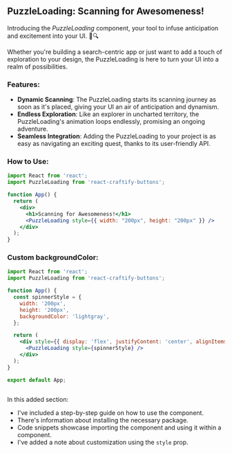 
<Meta title="Spinners/PuzzleLoading" component={PuzzleLoading} />

## PuzzleLoading: Scanning for Awesomeness!

Introducing the *PuzzleLoading* component, your tool to infuse anticipation and excitement into your UI. 🔄🔍

Whether you're building a search-centric app or just want to add a touch of exploration to your design, the PuzzleLoading is here to turn your UI into a realm of possibilities.

### Features:

- **Dynamic Scanning**: The PuzzleLoading starts its scanning journey as soon as it's placed, giving your UI an air of anticipation and dynamism.
- **Endless Exploration**: Like an explorer in uncharted territory, the PuzzleLoading's animation loops endlessly, promising an ongoing adventure.
- **Seamless Integration**: Adding the PuzzleLoading to your project is as easy as navigating an exciting quest, thanks to its user-friendly API.

### How to Use:

```jsx
import React from 'react';
import PuzzleLoading from 'react-craftify-buttons';  

function App() {
  return (
    <div>
      <h1>Scanning for Awesomeness!</h1>
      <PuzzleLoading style={{ width: "200px", height: "200px" }} />
    </div>
  );
}

```

### Custom backgroundColor:

```jsx
import React from 'react';
import PuzzleLoading from 'react-craftify-buttons';  

function App() {
  const spinnerStyle = {
    width: '200px',
    height: '200px',
    backgroundColor: 'lightgray', 
  };

  return (
    <div style={{ display: 'flex', justifyContent: 'center', alignItems: 'center', height: '100vh' }}>
      <PuzzleLoading style={spinnerStyle} />
    </div>
  );
}

export default App;
 
```

 
In this added section:

- I've included a step-by-step guide on how to use the component.
- There's information about installing the necessary package.
- Code snippets showcase importing the component and using it within a component.
- I've added a note about customization using the `style` prop.

